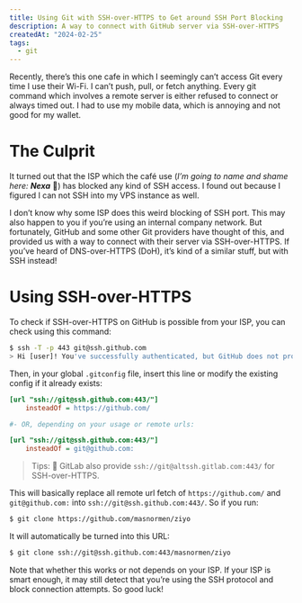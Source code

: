 ```yaml
---
title: Using Git with SSH-over-HTTPS to Get around SSH Port Blocking
description: A way to connect with GitHub server via SSH-over-HTTPS
createdAt: "2024-02-25"
tags:
  - git
---
```


Recently, there’s this one cafe in which I seemingly can’t access Git every time I use their Wi-Fi. I can’t push, pull, or fetch anything. Every git command which involves a remote server is either refused to connect or always timed out. I had to use my mobile data, which is annoying and not good for my wallet.

# The Culprit

It turned out that the ISP which the café use (*I’m going to name and shame here: **N‌exa*** 🤡) has blocked any kind of SSH access. I found out because I figured I can not SSH into my VPS instance as well.

I don’t know why some ISP does this weird blocking of SSH port. This may also happen to you if you’re using an internal company network. But fortunately, GitHub and some other Git providers have thought of this, and provided us with a way to connect with their server via SSH-over-HTTPS. If you’ve heard of DNS-over-HTTPS (DoH), it’s kind of a similar stuff, but with SSH instead!

# Using SSH-over-HTTPS

To check if SSH-over-HTTPS on GitHub is possible from your ISP, you can check using this command:

```sh
$ ssh -T -p 443 git@ssh.github.com
> Hi [user]! You've successfully authenticated, but GitHub does not provide shell access.
```

Then, in your global `.gitconfig` file, insert this line or modify the existing config if it already exists:

```ini
[url "ssh://git@ssh.github.com:443/"]
    insteadOf = https://github.com/

#- OR, depending on your usage or remote urls:

[url "ssh://git@ssh.github.com:443/"]
    insteadOf = git@github.com:
```

> Tips: 🦊 GitLab also provide `ssh://git@altssh.gitlab.com:443/` for SSH-over-HTTPS.

This will basically replace all remote url fetch of `https://github.com/` and `git@github.com:` into `ssh://git@ssh.github.com:443/`. So if you run:

```sh
$ git clone https://github.com/masnormen/ziyo
```

It will automatically be turned into this URL:

```sh
$ git clone ssh://git@ssh.github.com:443/masnormen/ziyo
```

Note that whether this works or not depends on your ISP. If your ISP is smart enough, it may still detect that you’re using the SSH protocol and block connection attempts. So good luck!
